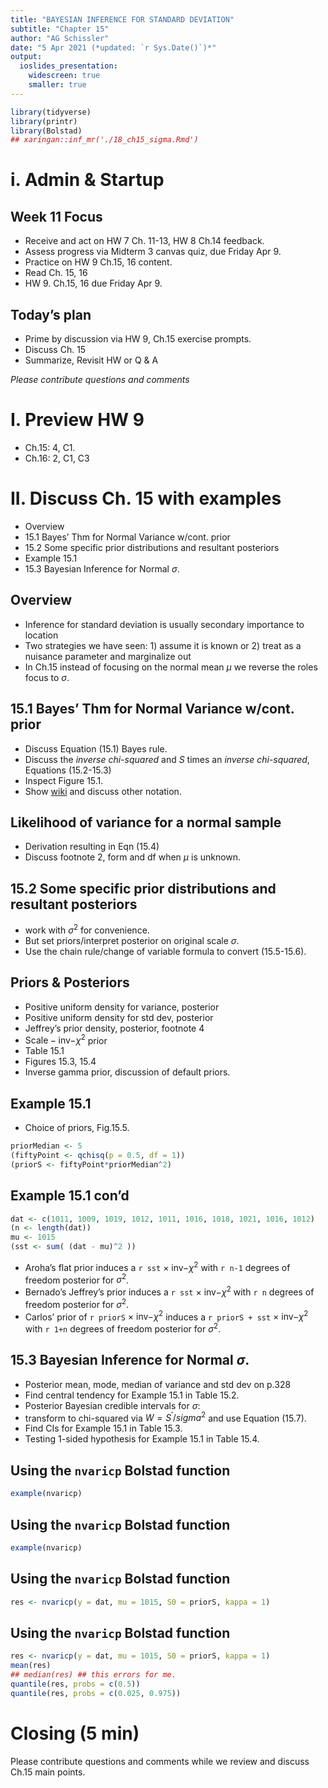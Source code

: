 ```yaml
---
title: "BAYESIAN INFERENCE FOR STANDARD DEVIATION"
subtitle: "Chapter 15"
author: "AG Schissler"
date: "5 Apr 2021 (*updated: `r Sys.Date()`)*"
output:
  ioslides_presentation:
    widescreen: true
    smaller: true
---
```


```r
library(tidyverse)
library(printr)
library(Bolstad)
## xaringan::inf_mr('./18_ch15_sigma.Rmd')
```

# i. Admin & Startup

## Week 11 Focus

- Receive and act on HW 7 Ch. 11-13, HW 8 Ch.14 feedback.
- Assess progress via Midterm 3 canvas quiz, due Friday Apr 9.
- Practice on HW 9 Ch.15, 16 content.
- Read Ch. 15, 16
- HW 9. Ch.15, 16 due Friday Apr 9.

## Today's plan

- Prime by discussion via HW 9, Ch.15 exercise prompts.
- Discuss Ch. 15
- Summarize, Revisit HW or Q & A

*Please contribute questions and comments*

# I. Preview HW 9

- Ch.15: 4, C1.
- Ch.16: 2, C1, C3 

# II. Discuss Ch. 15 with examples

- Overview 
- 15.1 Bayes' Thm for Normal Variance w/cont. prior
- 15.2 Some specific prior distributions and resultant posteriors
- Example 15.1
- 15.3 Bayesian Inference for Normal $\sigma$.

## Overview

- Inference for standard deviation is usually secondary importance to location
- Two strategies we have seen: 1) assume it is known or 2) treat as a nuisance parameter and marginalize out
- In Ch.15 instead of focusing on the normal mean $\mu$ we reverse the roles focus to $\sigma$.

## 15.1 Bayes' Thm for Normal Variance w/cont. prior

- Discuss Equation (15.1) Bayes rule.
- Discuss the *inverse chi-squared* and $S$ times an *inverse chi-squared*, Equations (15.2-15.3)
- Inspect Figure 15.1.
- Show [wiki](https://en.wikipedia.org/wiki/Inverse-chi-squared_distribution) and discuss other notation.

## Likelihood of variance for a normal sample

- Derivation resulting in Eqn (15.4)
- Discuss footnote 2, form and df when $\mu$ is unknown.

## 15.2 Some specific prior distributions and resultant posteriors

- work with $\sigma^2$ for convenience.
- But set priors/interpret posterior on original scale $\sigma$.
- Use the chain rule/change of variable formula to convert (15.5-15.6).

## Priors & Posteriors

- Positive uniform density for variance, posterior
- Positive uniform density for std dev, posterior
- Jeffrey's prior density, posterior, footnote 4
- $\mathrm{Scale-inv-}\chi^2$ prior
- Table 15.1
- Figures 15.3, 15.4
- Inverse gamma prior, discussion of default priors.

## Example 15.1

- Choice of priors, Fig.15.5.

```r
priorMedian <- 5
(fiftyPoint <- qchisq(p = 0.5, df = 1))
(priorS <- fiftyPoint*priorMedian^2)
```

## Example 15.1 con'd

```r
dat <- c(1011, 1009, 1019, 1012, 1011, 1016, 1018, 1021, 1016, 1012)
(n <- length(dat))
mu <- 1015
(sst <- sum( (dat - mu)^2 ))
```

- Aroha's flat prior induces a `r sst` $\times \: \mathrm{inv-}\chi^2$ with `r n-1` degrees of freedom posterior for $\sigma^2$.
- Bernado's Jeffrey's prior induces a `r sst` $\times \: \mathrm{inv-}\chi^2$ with `r n` degrees of freedom posterior for $\sigma^2$.
- Carlos' prior of `r priorS` $\times \: \mathrm{inv-}\chi^2$ induces a `r priorS + sst` $\times \: \mathrm{inv-}\chi^2$ with `r 1+n` degrees of freedom posterior for $\sigma^2$.

## 15.3 Bayesian Inference for Normal $\sigma$.

- Posterior mean, mode, median of variance and std dev on p.328
- Find central tendency for Example 15.1 in Table 15.2.
- Posterior Bayesian credible intervals for $\sigma$: 
- transform to chi-squared via $W=S^{\prime}/sigma^2$ and use Equation (15.7).
- Find CIs for Example 15.1 in Table 15.3.
- Testing 1-sided hypothesis for Example 15.1 in Table 15.4.

## Using the `nvaricp` Bolstad function

```r
example(nvaricp)
```

## Using the `nvaricp` Bolstad function

```r
example(nvaricp)
```

## Using the `nvaricp` Bolstad function

```r
res <- nvaricp(y = dat, mu = 1015, S0 = priorS, kappa = 1)
```

## Using the `nvaricp` Bolstad function

```r
res <- nvaricp(y = dat, mu = 1015, S0 = priorS, kappa = 1)
mean(res)
## median(res) ## this errors for me.
quantile(res, probs = c(0.5))
quantile(res, probs = c(0.025, 0.975))
```

# Closing (5 min)

Please contribute questions and comments while we review and discuss Ch.15 main points.
